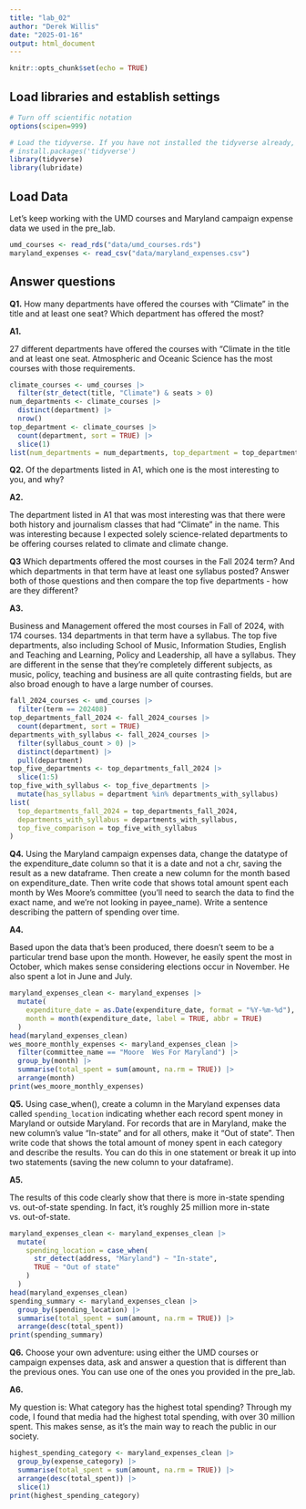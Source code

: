 ```yaml
---
title: "lab_02"
author: "Derek Willis"
date: "2025-01-16"
output: html_document
---
```


```r
knitr::opts_chunk$set(echo = TRUE)
```

## Load libraries and establish settings

```r
# Turn off scientific notation
options(scipen=999)

# Load the tidyverse. If you have not installed the tidyverse already, remove the # from the next line and run it first.  
# install.packages('tidyverse')
library(tidyverse)
library(lubridate)
```

## Load Data

Let's keep working with the UMD courses and Maryland campaign expense data we used in the pre_lab.

```r
umd_courses <- read_rds("data/umd_courses.rds")
maryland_expenses <- read_csv("data/maryland_expenses.csv")
```

## Answer questions

**Q1.** How many departments have offered the courses with "Climate" in the title and at least one seat? Which department has offered the most?

**A1.** \

27 different departments have offered the courses with "Climate in the title and at least one seat. Atmospheric and Oceanic Science has the most courses with those requirements.

```r
climate_courses <- umd_courses |>
  filter(str_detect(title, "Climate") & seats > 0)
num_departments <- climate_courses |>
  distinct(department) |>
  nrow()
top_department <- climate_courses |>
  count(department, sort = TRUE) |>
  slice(1)
list(num_departments = num_departments, top_department = top_department)
```

**Q2.** Of the departments listed in A1, which one is the most interesting to you, and why?

**A2.**

The department listed in A1 that was most interesting was that there were both history and journalism classes that had "Climate" in the name. This was interesting because I expected solely science-related departments to be offering courses related to climate and climate change.

**Q3** Which departments offered the most courses in the Fall 2024 term? And which departments in that term have at least one syllabus posted? Answer both of those questions and then compare the top five departments - how are they different?

**A3.**

Business and Management offered the most courses in Fall of 2024, with 174 courses. 134 departments in that term have a syllabus. The top five departments, also including School of Music, Information Studies, English and Teaching and Learning, Policy and Leadership, all have a syllabus. They are different in the sense that they're completely different subjects, as music, policy, teaching and business are all quite contrasting fields, but are also broad enough to have a large number of courses.

```r
fall_2024_courses <- umd_courses |>
  filter(term == 202408)
top_departments_fall_2024 <- fall_2024_courses |>
  count(department, sort = TRUE)
departments_with_syllabus <- fall_2024_courses |>
  filter(syllabus_count > 0) |>
  distinct(department) |>
  pull(department)
top_five_departments <- top_departments_fall_2024 |>
  slice(1:5)
top_five_with_syllabus <- top_five_departments |>
  mutate(has_syllabus = department %in% departments_with_syllabus)
list(
  top_departments_fall_2024 = top_departments_fall_2024,
  departments_with_syllabus = departments_with_syllabus,
  top_five_comparison = top_five_with_syllabus
)
```

**Q4.** Using the Maryland campaign expenses data, change the datatype of the expenditure_date column so that it is a date and not a chr, saving the result as a new dataframe. Then create a new column for the month based on expenditure_date. Then write code that shows total amount spent each month by Wes Moore's committee (you'll need to search the data to find the exact name, and we're not looking in payee_name). Write a sentence describing the pattern of spending over time.

**A4.**

Based upon the data that's been produced, there doesn't seem to be a particular trend base upon the month. However, he easily spent the most in October, which makes sense considering elections occur in November. He also spent a lot in June and July.

```r
maryland_expenses_clean <- maryland_expenses |>
  mutate(
    expenditure_date = as.Date(expenditure_date, format = "%Y-%m-%d"), 
    month = month(expenditure_date, label = TRUE, abbr = TRUE) 
  )
head(maryland_expenses_clean)
wes_moore_monthly_expenses <- maryland_expenses_clean |>
  filter(committee_name == "Moore  Wes For Maryland") |>
  group_by(month) |>
  summarise(total_spent = sum(amount, na.rm = TRUE)) |>
  arrange(month)
print(wes_moore_monthly_expenses)
```

**Q5.** Using case_when(), create a column in the Maryland expenses data called `spending_location` indicating whether each record spent money in Maryland or outside Maryland. For records that are in Maryland, make the new column's value "In-state" and for all others, make it "Out of state". Then write code that shows the total amount of money spent in each category and describe the results. You can do this in one statement or break it up into two statements (saving the new column to your dataframe).

**A5.**

The results of this code clearly show that there is more in-state spending vs. out-of-state spending. In fact, it's roughly 25 million more in-state vs. out-of-state.

```r
maryland_expenses_clean <- maryland_expenses_clean |>
  mutate(
    spending_location = case_when(
      str_detect(address, "Maryland") ~ "In-state",
      TRUE ~ "Out of state"
    )
  )
head(maryland_expenses_clean)
spending_summary <- maryland_expenses_clean |>
  group_by(spending_location) |>
  summarise(total_spent = sum(amount, na.rm = TRUE)) |>
  arrange(desc(total_spent))
print(spending_summary)
```

**Q6.** Choose your own adventure: using either the UMD courses or campaign expenses data, ask and answer a question that is different than the previous ones. You can use one of the ones you provided in the pre_lab.

**A6.**

My question is: What category has the highest total spending? Through my code, I found that media had the highest total spending, with over 30 million spent. This makes sense, as it's the main way to reach the public in our society.

```r
highest_spending_category <- maryland_expenses_clean |>
  group_by(expense_category) |>
  summarise(total_spent = sum(amount, na.rm = TRUE)) |>
  arrange(desc(total_spent)) |>
  slice(1)
print(highest_spending_category)
```
